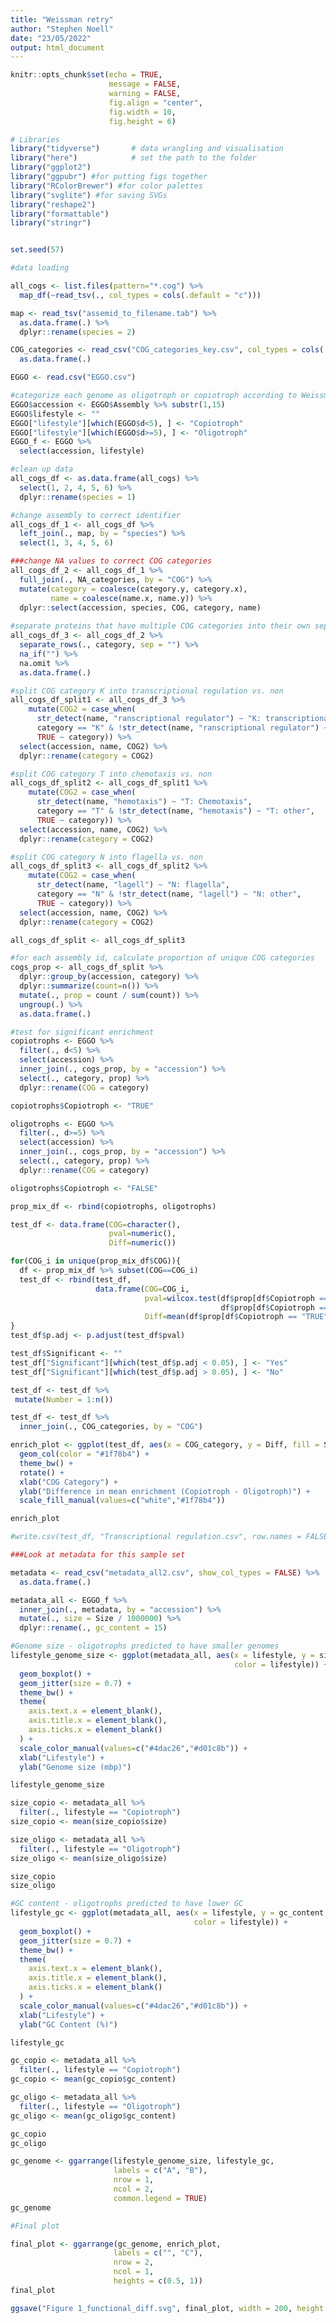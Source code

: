 ---
title: "Weissman retry"
author: "Stephen Noell"
date: "23/05/2022"
output: html_document
---

```{r setup, include=FALSE}
knitr::opts_chunk$set(echo = TRUE,
                      message = FALSE, 
                      warning = FALSE,
                      fig.align = "center",
                      fig.width = 10,
                      fig.height = 6)
```


```{r}

# Libraries
library("tidyverse")       # data wrangling and visualisation
library("here")            # set the path to the folder
library("ggplot2")
library("ggpubr") #for putting figs together
library("RColorBrewer") #for color palettes
library("svglite") #for saving SVGs
library("reshape2")
library("formattable")
library("stringr")


set.seed(57)
```

```{r}
#data loading

all_cogs <- list.files(pattern="*.cog") %>%
  map_df(~read_tsv(., col_types = cols(.default = "c")))

map <- read_tsv("assemid_to_filename.tab") %>%
  as.data.frame(.) %>%
  dplyr::rename(species = 2)

COG_categories <- read_csv("COG_categories_key.csv", col_types = cols(.default = "c")) %>%
  as.data.frame(.)

EGGO <- read.csv("EGGO.csv")

#categorize each genome as oligotroph or copiotroph according to Weissman's definition
EGGO$accession <- EGGO$Assembly %>% substr(1,15)
EGGO$lifestyle <- ""
EGGO["lifestyle"][which(EGGO$d<5), ] <- "Copiotroph"
EGGO["lifestyle"][which(EGGO$d>=5), ] <- "Oligotroph"
EGGO_f <- EGGO %>%
  select(accession, lifestyle)

```


```{r}
#clean up data
all_cogs_df <- as.data.frame(all_cogs) %>%
  select(1, 2, 4, 5, 6) %>%
  dplyr::rename(species = 1)

#change assembly to correct identifier
all_cogs_df_1 <- all_cogs_df %>%
  left_join(., map, by = "species") %>%
  select(1, 3, 4, 5, 6)

###change NA values to correct COG categories
all_cogs_df_2 <- all_cogs_df_1 %>%
  full_join(., NA_categories, by = "COG") %>%
  mutate(category = coalesce(category.y, category.x),
         name = coalesce(name.x, name.y)) %>%
  dplyr::select(accession, species, COG, category, name)
  
#separate proteins that have multiple COG categories into their own separate row
all_cogs_df_3 <- all_cogs_df_2 %>%
  separate_rows(., category, sep = "") %>%
  na_if("") %>%
  na.omit %>%
  as.data.frame(.)

```

```{r}
#split COG category K into transcriptional regulation vs. non
all_cogs_df_split1 <- all_cogs_df_3 %>%
    mutate(COG2 = case_when(
      str_detect(name, "ranscriptional regulator") ~ "K: transcriptional regulators",
      category == "K" & !str_detect(name, "ranscriptional regulator") ~ "K: other",
      TRUE ~ category)) %>%
  select(accession, name, COG2) %>%
  dplyr::rename(category = COG2)

#split COG category T into chemotaxis vs. non
all_cogs_df_split2 <- all_cogs_df_split1 %>%
    mutate(COG2 = case_when(
      str_detect(name, "hemotaxis") ~ "T: Chemotaxis",
      category == "T" & !str_detect(name, "hemotaxis") ~ "T: other",
      TRUE ~ category)) %>%
  select(accession, name, COG2) %>%
  dplyr::rename(category = COG2)

#split COG category N into flagella vs. non
all_cogs_df_split3 <- all_cogs_df_split2 %>%
    mutate(COG2 = case_when(
      str_detect(name, "lagell") ~ "N: flagella",
      category == "N" & !str_detect(name, "lagell") ~ "N: other",
      TRUE ~ category)) %>%
  select(accession, name, COG2) %>%
  dplyr::rename(category = COG2)

all_cogs_df_split <- all_cogs_df_split3

#for each assembly id, calculate proportion of unique COG categories
cogs_prop <- all_cogs_df_split %>%
  dplyr::group_by(accession, category) %>%
  dplyr::summarize(count=n()) %>%
  mutate(., prop = count / sum(count)) %>%
  ungroup(.) %>%
  as.data.frame(.)

```


```{r}
#test for significant enrichment
copiotrophs <- EGGO %>%
  filter(., d<5) %>%
  select(accession) %>%
  inner_join(., cogs_prop, by = "accession") %>%
  select(., category, prop) %>%
  dplyr::rename(COG = category)

copiotrophs$Copiotroph <- "TRUE"

oligotrophs <- EGGO %>%
  filter(., d>=5) %>%
  select(accession) %>%
  inner_join(., cogs_prop, by = "accession") %>%
  select(., category, prop) %>%
  dplyr::rename(COG = category)

oligotrophs$Copiotroph <- "FALSE"

prop_mix_df <- rbind(copiotrophs, oligotrophs)

test_df <- data.frame(COG=character(),
                      pval=numeric(),
                      Diff=numeric())

for(COG_i in unique(prop_mix_df$COG)){
  df <- prop_mix_df %>% subset(COG==COG_i)
  test_df <- rbind(test_df,
                   data.frame(COG=COG_i,
                              pval=wilcox.test(df$prop[df$Copiotroph == "TRUE"], 
                                               df$prop[df$Copiotroph == "FALSE"])$p.value,
                              Diff=mean(df$prop[df$Copiotroph == "TRUE"])-mean(df$prop[df$Copiotroph == "FALSE"])))
}
test_df$p.adj <- p.adjust(test_df$pval)

test_df$Significant <- ""
test_df["Significant"][which(test_df$p.adj < 0.05), ] <- "Yes"
test_df["Significant"][which(test_df$p.adj > 0.05), ] <- "No"

test_df <- test_df %>%
 mutate(Number = 1:n())

test_df <- test_df %>%
  inner_join(., COG_categories, by = "COG")
```

```{r}

enrich_plot <- ggplot(test_df, aes(x = COG_category, y = Diff, fill = Significant)) +
  geom_col(color = "#1f78b4") +
  theme_bw() +
  rotate() +
  xlab("COG Category") +
  ylab("Difference in mean enrichment (Copiotroph - Oligotroph)") +
  scale_fill_manual(values=c("white","#1f78b4"))

enrich_plot

#write.csv(test_df, "Transcriptional regulation.csv", row.names = FALSE)

```

```{r}
###Look at metadata for this sample set

metadata <- read_csv("metadata_all2.csv", show_col_types = FALSE) %>%
  as.data.frame(.)

metadata_all <- EGGO_f %>%
  inner_join(., metadata, by = "accession") %>%
  mutate(., size = Size / 1000000) %>%
  dplyr::rename(., gc_content = 15)

#Genome size - oligotrophs predicted to have smaller genomes
lifestyle_genome_size <- ggplot(metadata_all, aes(x = lifestyle, y = size,
                                                  color = lifestyle)) +
  geom_boxplot() +
  geom_jitter(size = 0.7) +
  theme_bw() +
  theme(
    axis.text.x = element_blank(),
    axis.title.x = element_blank(),
    axis.ticks.x = element_blank()
  ) +
  scale_color_manual(values=c("#4dac26","#d01c8b")) +
  xlab("Lifestyle") +
  ylab("Genome size (mbp)")

lifestyle_genome_size

size_copio <- metadata_all %>%
  filter(., lifestyle == "Copiotroph")
size_copio <- mean(size_copio$size)

size_oligo <- metadata_all %>%
  filter(., lifestyle == "Oligotroph")
size_oligo <- mean(size_oligo$size)

size_copio
size_oligo

#GC content - oligotrophs predicted to have lower GC
lifestyle_gc <- ggplot(metadata_all, aes(x = lifestyle, y = gc_content,
                                         color = lifestyle)) +
  geom_boxplot() +
  geom_jitter(size = 0.7) +
  theme_bw() +
  theme(
    axis.text.x = element_blank(),
    axis.title.x = element_blank(),
    axis.ticks.x = element_blank()
  ) +
  scale_color_manual(values=c("#4dac26","#d01c8b")) +
  xlab("Lifestyle") +
  ylab("GC Content (%)")

lifestyle_gc

gc_copio <- metadata_all %>%
  filter(., lifestyle == "Copiotroph")
gc_copio <- mean(gc_copio$gc_content)

gc_oligo <- metadata_all %>%
  filter(., lifestyle == "Oligotroph")
gc_oligo <- mean(gc_oligo$gc_content)

gc_copio
gc_oligo

gc_genome <- ggarrange(lifestyle_genome_size, lifestyle_gc,
                       labels = c("A", "B"),
                       nrow = 1,
                       ncol = 2,
                       common.legend = TRUE)
gc_genome

```

```{r}
#Final plot

final_plot <- ggarrange(gc_genome, enrich_plot,
                       labels = c("", "C"),
                       nrow = 2,
                       ncol = 1,
                       heights = c(0.5, 1))
final_plot

ggsave("Figure 1_functional_diff.svg", final_plot, width = 200, height = 180, units = "mm",dpi = 300)

```
